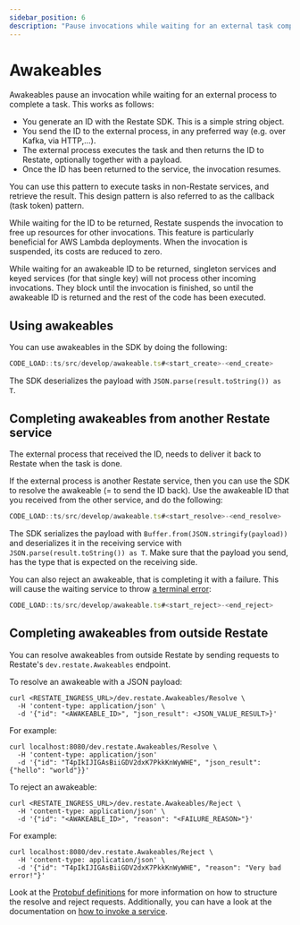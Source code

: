 ```yaml
---
sidebar_position: 6
description: "Pause invocations while waiting for an external task completion."
---
```




# Awakeables

Awakeables pause an invocation while waiting for an external process to complete a task. 
This works as follows:
- You generate an ID with the Restate SDK. This is a simple string object.
- You send the ID to the external process, in any preferred way (e.g. over Kafka, via HTTP,...).
- The external process executes the task and then returns the ID to Restate, optionally together with a payload. 
- Once the ID has been returned to the service, the invocation resumes.

You can use this pattern to execute tasks in non-Restate services, and retrieve the result. This design pattern is also referred to as the callback (task token) pattern.

While waiting for the ID to be returned, Restate suspends the invocation to free up resources for other invocations.
This feature is particularly beneficial for AWS Lambda deployments.
When the invocation is suspended, its costs are reduced to zero.

<Admonition type="caution">
While waiting for an awakeable ID to be returned, singleton services and keyed services (for that single key) will not process other incoming invocations.
They block until the invocation is finished, so until the awakeable ID is returned and the rest of the code has been executed.
</Admonition>

## Using awakeables

You can use awakeables in the SDK by doing the following:

```typescript
CODE_LOAD::ts/src/develop/awakeable.ts#<start_create>-<end_create>
```

The SDK deserializes the payload with `JSON.parse(result.toString()) as T`.



## Completing awakeables from another Restate service

The external process that received the ID, needs to deliver it back to Restate when the task is done.

If the external process is another Restate service, then you can use the SDK to resolve the awakeable (= to send the ID back).
Use the awakeable ID that you received from the other service, and do the following:

```typescript
CODE_LOAD::ts/src/develop/awakeable.ts#<start_resolve>-<end_resolve>
```

The SDK serializes the payload with `Buffer.from(JSON.stringify(payload))` and deserializes it in the receiving service with `JSON.parse(result.toString()) as T`.
Make sure that the payload you send, has the type that is expected on the receiving side.

You can also reject an awakeable, that is completing it with a failure. This will cause the waiting service to throw [a terminal error](/develop/ts/error-handling):

```typescript
CODE_LOAD::ts/src/develop/awakeable.ts#<start_reject>-<end_reject>
```

## Completing awakeables from outside Restate

You can resolve awakeables from outside Restate by sending requests to Restate's `dev.restate.Awakeables` endpoint.

To resolve an awakeable with a JSON payload:

```shell
curl <RESTATE_INGRESS_URL>/dev.restate.Awakeables/Resolve \
  -H 'content-type: application/json' \
  -d '{"id": "<AWAKEABLE_ID>", "json_result": <JSON_VALUE_RESULT>}'
```

For example:

```shell
curl localhost:8080/dev.restate.Awakeables/Resolve \
  -H 'content-type: application/json'
  -d '{"id": "T4pIkIJIGAsBiiGDV2dxK7PkkKnWyWHE", "json_result": {"hello": "world"}}'
```

To reject an awakeable:

```shell
curl <RESTATE_INGRESS_URL>/dev.restate.Awakeables/Reject \
  -H 'content-type: application/json' \
  -d '{"id": "<AWAKEABLE_ID>", "reason": "<FAILURE_REASON>"}'
```

For example:

```shell
curl localhost:8080/dev.restate.Awakeables/Reject \
  -H 'content-type: application/json' \
  -d '{"id": "T4pIkIJIGAsBiiGDV2dxK7PkkKnWyWHE", "reason": "Very bad error!"}'
```

Look at the [Protobuf definitions](https://github.com/restatedev/proto/blob/main/dev/restate/services.proto)
for more information on how to structure the resolve and reject requests.
Additionally, you can have a look at the documentation on [how to invoke a service](/operate/invocation).